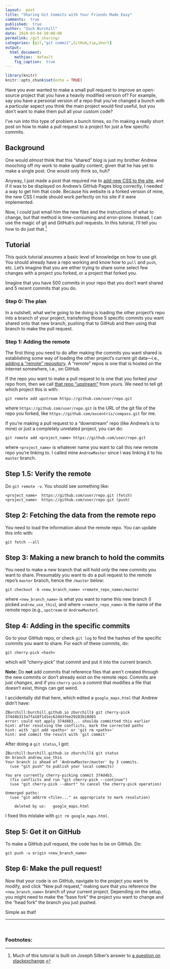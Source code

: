```yaml
---
layout:  post
title: "Sharing Git Commits with Your Friends Made Easy"
comments:  true
published:  true
author: "Zach Burchill"
date: 2018-03-04 10:00:00
permalink: /git_sharing/
categories: [git,"git commit",GitHub,tip,short]
output:
  html_document:
    mathjax:  default
    fig_caption:  true
---
```


```r
library(knitr)
knitr::opts_chunk$set(echo = TRUE) 
```

Have you ever wanted to make a small pull request to improve an open-source project that you have a heavily modified version of?  For example, say you have a personal version of a repo that you've changed a bunch with a particular aspect you think the main project would find useful, but you don't want to make them pull all your custom code?

I've run into this type of problem a bunch times, so I'm making a really short post on how to make a pull request to a project for just a few specific commits.

<!--more-->

## Background

One would _almost_ think that this "shared" blog is just my brother Andrew mooching off my work to make quality content, given that he has yet to make a single post. One would only think so, huh?

Anyway, I just made a post that required me to [add new CSS to the site]({{ site.baseurl }}{% post_url 2018-03-03-myoozam_survey %}), and if it was to be displayed on Andrew's GitHub Pages blog correctly, I needed a way to get him that code. Because his website is a forked version of mine, the new CSS I made should work perfectly on his site if it were implemented.

Now, I _could_ just email him the new files and the instructions of what to change, but that method is time-consuming and error-prone. Instead, I can use the magic of git and GitHub's pull requests. In this tutorial, I'll tell you how to do just that.[^1]

## Tutorial

This quick tutorial assumes a basic level of knowledge on how to use git. You should already have a repo working and know how to `pull` and `push`, etc. Let's imagine that you are either trying to share some select few changes with a project you forked, or a project that forked you.

Imagine that you have 500 commits in your repo that you don't want shared and 5 recent commits that you do.

### Step 0: The plan

In a nutshell, what we're going to be doing is loading the other project's repo into a branch of your project, transfering those 5 specific commits you want shared onto that new branch, pushing that to GitHub and then using that branch to make the pull request.

### Step 1: Adding the remote

The first thing you need to do after making the commits you want shared is establishing some way of loading the other project's current git data---i.e., [adding a "remote" repository](https://help.github.com/articles/adding-a-remote/). A "remote" repos is one that is hosted on the internet somewhere, i.e., on GitHub.

If the repo you want to make a pull request to is one that you forked _your_ repo from, then we call [that repo "upstream"](https://stackoverflow.com/questions/2739376/definition-of-downstream-and-upstream) from yours. We need to tell git which project this is with:

```
git remote add upstream https://github.com/user/repo.git
```

where `https://github.com/user/repo.git` is the URL of the git file of the repo you forked, like `https://github.com/excentris/compass.git` for me.

If you're making a pull request to a "downstream" repo (like Andrew's is to mine) or just a completely unrelated project, you can do:

```
git remote add <project_name> https://github.com/user/repo.git
```

where `<project_name>` is whatever name you want to call this new remote repo you're linking to. I called mine `AndrewMaster` since I was linking it to his `master` branch.

## Step 1.5: Verify the remote

Do `git remote -v`. You should see something like:

```
<project_name>  https://github.com/user/repo.git (fetch)
<project_name>  https://github.com/user/repo.git (push)
```

## Step 2: Fetching the data from the remote repo

You need to load the information about the remote repo. You can update this info with:

```
git fetch --all
```

## Step 3: Making a new branch to hold the commits

You need to make a new branch that will hold _only_ the new commits you want to share. Presumably you want to do a pull request to the remote repo's `master` branch, hence the `/master` below:

```
git checkout -b <new_branch_name> <remote_repo_name>/master
```

where `<new_branch_name>` is what you want to name this new branch (I picked `andrew_use_this`), and where `<remote_repo_name>` is the name of the remote repo (e.g., `upstream` or `AndrewMaster`).

## Step 4: Adding in the specific commits

Go to your GitHub repo, or check `git log` to find the hashes of the specific commits you want to share. For each of these commits, do:

```
git cherry-pick <hash>
```

which will "cherry-pick" that commit and put it into the current branch.

**Note:** Do **not** add commits that reference files that aren't created through the new commits or don't already exist on the remote repo. Commits are just _changes_, and if you `cherry-pick` a commit that modifies a file that doesn't exist, things can get weird.

I accidentally did that here, which edited a `google_maps.html` that Andrew didn't have:

```
ZBurchill:burchill.github.io zburchill$ git cherry-pick 374d4b313a7fa18f1d1ec62d43fee29283b10d65
error: could not apply 374d4b3... shoulda committed this earlier
hint: after resolving the conflicts, mark the corrected paths
hint: with 'git add <paths>' or 'git rm <paths>'
hint: and commit the result with 'git commit'
```

After doing a `git status`, I got:

```
ZBurchill:burchill.github.io zburchill$ git status
On branch andrew_use_this
Your branch is ahead of 'AndrewMaster/master' by 3 commits.
  (use "git push" to publish your local commits)

You are currently cherry-picking commit 374d4b3.
  (fix conflicts and run "git cherry-pick --continue")
  (use "git cherry-pick --abort" to cancel the cherry-pick operation)

Unmerged paths:
  (use "git add/rm <file>..." as appropriate to mark resolution)

	deleted by us:   google_maps.html
```

I fixed this mistake with `git rm google_maps.html`.

## Step 5: Get it on GitHub

To make a GitHub pull request, the code has to be on GitHub. Do:

```
git push -u origin <new_branch_name>
```

## Step 6: Make the pull request!

Now that your code is on GitHub, navigate to the project you want to modify, and click "New pull request," making sure that you reference the `<new_branch_name>` branch of your current project. Depending on the setup, you might need to make the "base fork" the project you want to change and the "head fork" the branch you just pushed.

Simple as that!


<hr />
<br />

### Footnotes:

[^1]: Much of this tutorial is built on Joseph Silber's answer to [a question on stackexchange](https://stackoverflow.com/questions/34027850/how-to-pull-request-a-specific-commit).
